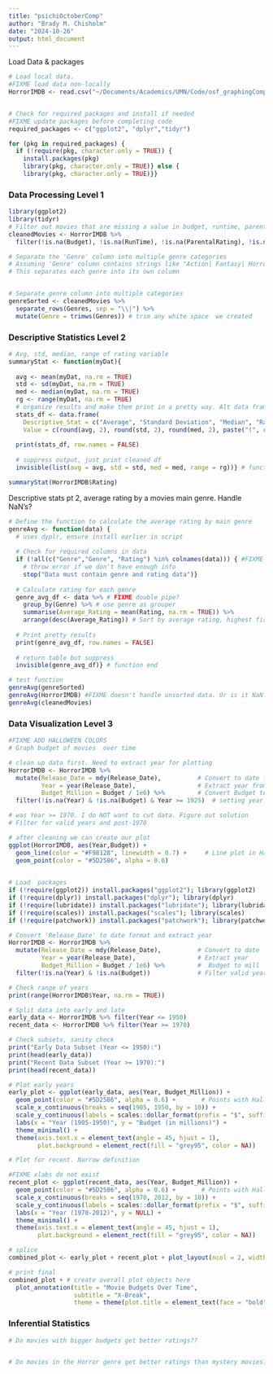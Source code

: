 ```yaml
---
title: "psichiOctoberComp"
author: "Brady M. Chisholm"
date: "2024-10-26"
output: html_document
---
```

Load Data & packages 
```r
# Load local data. 
#FIXME load data non-locally 
HorrorIMDB <- read.csv("~/Documents/Academics/UMN/Code/osf_graphingCompetitions/Month/October_24/HorrorIMDb.csv")


# Check for required packages and install if needed 
#FIXME update packages before completing code 
required_packages <- c("ggplot2", "dplyr","tidyr") 

for (pkg in required_packages) {
  if (!require(pkg, character.only = TRUE)) { 
    install.packages(pkg)               
    library(pkg, character.only = TRUE)} else {
    library(pkg, character.only = TRUE)}}
```

### Data Processing Level 1 
```r
library(ggplot2)
library(tidyr)
# Filter out movies that are missing a value in budget, runtime, parentalrating, and rating column 
cleanedMovies <- HorrorIMDB %>%
  filter(!is.na(Budget), !is.na(RunTime), !is.na(ParentalRating), !is.na(Rating))

# Separate the 'Genre' column into multiple genre categories
# Assuming 'Genre' column contains strings like "Action| Fantasy| Horror| Mystery| Romance"
# This separates each genre into its own column


# Separate genre column into multiple categories 
genreSorted <- cleanedMovies %>%
  separate_rows(Genres, sep = "\\|") %>%
  mutate(Genre = trimws(Genres)) # trim any white space  we created 
```

### Descriptive Statistics Level 2
```r
# Avg, std, median, range of rating variable 
summaryStat <- function(myDat){
  
  avg <- mean(myDat, na.rm = TRUE)
  std <- sd(myDat, na.rm = TRUE)
  med <- median(myDat, na.rm = TRUE)
  rg <- range(myDat, na.rm = TRUE)
  # organize results and make them print in a pretty way. Alt data frame? 
  stats_df <- data.frame(
    Descriptive_Stat = c("Average", "Standard Deviation", "Median", "Range"),
    Value = c(round(avg, 2), round(std, 2), round(med, 2), paste("(", rg[1], " to ", rg[2], ")", sep = ""))) # clean up values for printing 
  
  print(stats_df, row.names = FALSE)
  
  # suppress output, just print cleaned df 
  invisible(list(avg = avg, std = std, med = med, range = rg))} # function end 

summaryStat(HorrorIMDB$Rating)
```

Descriptive stats pt 2, average rating by a movies main genre. Handle NaN's?  
```r
# Define the function to calculate the average rating by main genre
genreAvg <- function(data) {
  # uses dyplr, ensure install earlier in script 
  
  # Check for required columns in data
  if (!all(c("Genre","Genre", "Rating") %in% colnames(data))) { #FIXME %in% ?? 
    # throw error if we don't have enough info 
    stop("Data must contain genre and rating data")}
  
  # Calculate rating for each genre 
  genre_avg_df <- data %>% # FIXME double pipe? 
    group_by(Genre) %>% # use genre as grouper 
    summarise(Average_Rating = mean(Rating, na.rm = TRUE)) %>%
    arrange(desc(Average_Rating)) # Sort by average rating, highest first 
  
  # Print pretty results
  print(genre_avg_df, row.names = FALSE)
  
  # return table but suppress 
  invisible(genre_avg_df)} # function end 

# test function 
genreAvg(genreSorted)
genreAvg(HorrorIMDB) #FIXME doesn't handle unsorted data. Or is it NaN? 
genreAvg(cleanedMovies)
```

### Data Visualization Level 3 

```r
#FIXME ADD HALLOWEEN COLORS 
# Graph budget of movies  over time 

# clean up data first. Need to extract year for plotting
HorrorIMDB <- HorrorIMDB %>%
  mutate(Release_Date = mdy(Release_Date),          # Convert to date format
         Year = year(Release_Date),                 # Extract year from the date
         Budget_Million = Budget / 1e6) %>%         # Convert Budget to millions
  filter(!is.na(Year) & !is.na(Budget) & Year >= 1925)  # setting year to 1925 ommits 

# was Year >= 1970. I do NOT want to cut data. Figure out solution
# Filter for valid years and post-1970

# after cleaning we can create our plot 
ggplot(HorrorIMDB, aes(Year,Budget)) +
  geom_line(color = "#F98128", linewidth = 0.7) +     # Line plot in Halloween orange with linewidth
  geom_point(color = "#5D2586", alpha = 0.6)
  
```

```r
# Load  packages
if (!require(ggplot2)) install.packages("ggplot2"); library(ggplot2)
if (!require(dplyr)) install.packages("dplyr"); library(dplyr)
if (!require(lubridate)) install.packages("lubridate"); library(lubridate)
if (!require(scales)) install.packages("scales"); library(scales)
if (!require(patchwork)) install.packages("patchwork"); library(patchwork)

# Convert 'Release_Date' to date format and extract year
HorrorIMDB <- HorrorIMDB %>%
  mutate(Release_Date = mdy(Release_Date),          # Convert to date 
         Year = year(Release_Date),                 # Extract year
         Budget_Million = Budget / 1e6) %>%         #  Budget to mill
  filter(!is.na(Year) & !is.na(Budget))             # Filter valid years and budgets

# Check range of years
print(range(HorrorIMDB$Year, na.rm = TRUE))

# Split data into early and late 
early_data <- HorrorIMDB %>% filter(Year <= 1950)
recent_data <- HorrorIMDB %>% filter(Year >= 1970)

# Check subsets, sanity check 
print("Early Data Subset (Year <= 1950):")
print(head(early_data))
print("Recent Data Subset (Year >= 1970):")
print(head(recent_data))

# Plot early years
early_plot <- ggplot(early_data, aes(Year, Budget_Million)) +
  geom_point(color = "#5D2586", alpha = 0.6) +       # Points with Halloween purple
  scale_x_continuous(breaks = seq(1905, 1950, by = 10)) +
  scale_y_continuous(labels = scales::dollar_format(prefix = "$", suffix = "M")) +
  labs(x = "Year (1905-1950)", y = "Budget (in millions)") +
  theme_minimal() +
  theme(axis.text.x = element_text(angle = 45, hjust = 1),
        plot.background = element_rect(fill = "grey95", color = NA))

# Plot for recent. Narrow definition 

#FIXME xlabs do not exist 
recent_plot <- ggplot(recent_data, aes(Year, Budget_Million)) +
  geom_point(color = "#5D2586", alpha = 0.6) +       # Points with Halloween purple
  scale_x_continuous(breaks = seq(1970, 2012, by = 10)) +
  scale_y_continuous(labels = scales::dollar_format(prefix = "$", suffix = "M")) +
  labs(x = "Year (1970-2012)", y = NULL) +
  theme_minimal() +
  theme(axis.text.x = element_text(angle = 45, hjust = 1),
        plot.background = element_rect(fill = "grey95", color = NA))

# splice 
combined_plot <- early_plot + recent_plot + plot_layout(ncol = 2, widths = c(1, 1))

# print final 
combined_plot + # create overall plot objects here 
  plot_annotation(title = "Movie Budgets Over Time",
                  subtitle = "X-Break",
                  theme = theme(plot.title = element_text(face = "bold")))

```


### Inferential Statistics 
```r
# Do movies with bigger budgets get better ratings?? 


# Do movies in the Horror genre get better ratings than mystery movies? 


```

